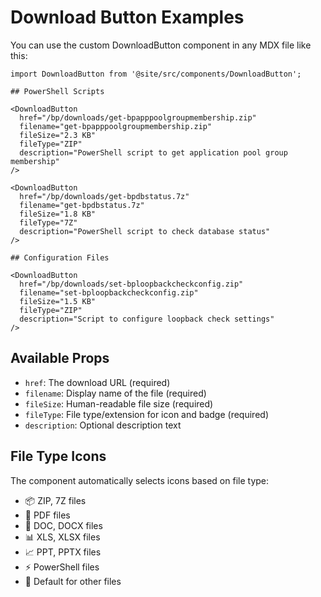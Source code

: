 # Download Button Examples

You can use the custom DownloadButton component in any MDX file like this:

```mdx
import DownloadButton from '@site/src/components/DownloadButton';

## PowerShell Scripts

<DownloadButton 
  href="/bp/downloads/get-bpapppoolgroupmembership.zip"
  filename="get-bpapppoolgroupmembership.zip"
  fileSize="2.3 KB"
  fileType="ZIP"
  description="PowerShell script to get application pool group membership"
/>

<DownloadButton 
  href="/bp/downloads/get-bpdbstatus.7z"
  filename="get-bpdbstatus.7z"
  fileSize="1.8 KB"
  fileType="7Z"
  description="PowerShell script to check database status"
/>

## Configuration Files

<DownloadButton 
  href="/bp/downloads/set-bploopbackcheckconfig.zip"
  filename="set-bploopbackcheckconfig.zip"
  fileSize="1.5 KB"
  fileType="ZIP"
  description="Script to configure loopback check settings"
/>
```

## Available Props

- `href`: The download URL (required)
- `filename`: Display name of the file (required)
- `fileSize`: Human-readable file size (required)
- `fileType`: File type/extension for icon and badge (required)
- `description`: Optional description text

## File Type Icons

The component automatically selects icons based on file type:
- 📦 ZIP, 7Z files
- 📄 PDF files
- 📝 DOC, DOCX files
- 📊 XLS, XLSX files
- 📈 PPT, PPTX files
- ⚡ PowerShell files
- 📁 Default for other files
